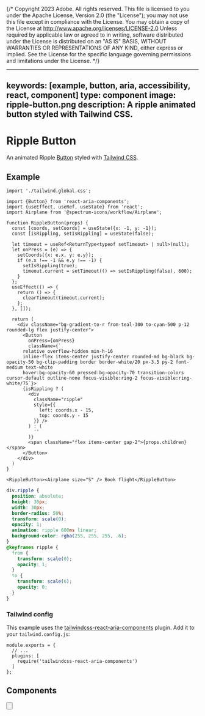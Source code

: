 {/* Copyright 2023 Adobe. All rights reserved.
This file is licensed to you under the Apache License, Version 2.0 (the "License");
you may not use this file except in compliance with the License. You may obtain a copy
of the License at http://www.apache.org/licenses/LICENSE-2.0
Unless required by applicable law or agreed to in writing, software distributed under
the License is distributed on an "AS IS" BASIS, WITHOUT WARRANTIES OR REPRESENTATIONS
OF ANY KIND, either express or implied. See the License for the specific language
governing permissions and limitations under the License. */}



---
keywords: [example, button, aria, accessibility, react, component]
type: component
image: ripple-button.png
description: A ripple animated button styled with Tailwind CSS.
---

# Ripple Button

An animated Ripple [Button](../Button.html) styled with [Tailwind CSS](https://tailwindcss.com/).

## Example

```tsx import
import './tailwind.global.css';
```

```tsx example standalone
import {Button} from 'react-aria-components';
import {useEffect, useRef, useState} from 'react';
import Airplane from '@spectrum-icons/workflow/Airplane';

function RippleButton(props) {
  const [coords, setCoords] = useState({x: -1, y: -1});
  const [isRippling, setIsRippling] = useState(false);

  let timeout = useRef<ReturnType<typeof setTimeout> | null>(null);
  let onPress = (e) => {
    setCoords({x: e.x, y: e.y});
    if (e.x !== -1 && e.y !== -1) {
      setIsRippling(true);
      timeout.current = setTimeout(() => setIsRippling(false), 600);
    }
  };
  useEffect(() => {
    return () => {
      clearTimeout(timeout.current);
    };
  }, []);

  return (
    <div className="bg-gradient-to-r from-teal-300 to-cyan-500 p-12 rounded-lg flex justify-center">
      <Button
        onPress={onPress}
        className={`
      relative overflow-hidden min-h-16
      inline-flex items-center justify-center rounded-md bg-black bg-opacity-50 bg-clip-padding border border-white/20 px-3.5 py-2 font-medium text-white
      hover:bg-opacity-60 pressed:bg-opacity-70 transition-colors cursor-default outline-none focus-visible:ring-2 focus-visible:ring-white/75`}>
      {isRippling ? (
        <div
          className="ripple"
          style={{
            left: coords.x - 15,
            top: coords.y - 15
          }} />
        ) : (
          ''
        )}
        <span className="flex items-center gap-2">{props.children}</span>
      </Button>
    </div>
  )
}

<RippleButton><Airplane size="S" /> Book flight</RippleButton>
```
```css
div.ripple {
  position: absolute;
  height: 30px;
  width: 30px;
  border-radius: 50%;
  transform: scale(0);
  opacity: 1;
  animation: ripple 600ms linear;
  background-color: rgba(255, 255, 255, .6);
}
@keyframes ripple {
  from {
    transform: scale(0);
    opacity: 1;
  }
  to {
    transform: scale(6);
    opacity: 0;
  }
}
```

### Tailwind config

This example uses the [tailwindcss-react-aria-components](../styling.html#plugin) plugin. Add it to your `tailwind.config.js`:

```tsx
module.exports = {
  // ...
  plugins: [
    require('tailwindcss-react-aria-components')
  ]
};
```

## Components

<section className={styles.cardGroup} data-size="small">

  <ExampleCard
    url="../Button.html"
    title="Button"
    description="A ripple helps indicate where an interaction has taken place.">
    <Button />
  </ExampleCard>

</section>

